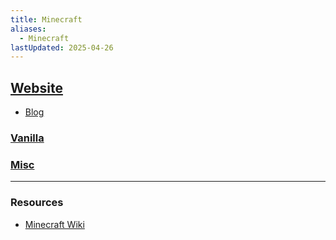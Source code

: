 ```yaml
---
title: Minecraft
aliases:
  - Minecraft
lastUpdated: 2025-04-26
---
```



## [Website](https://www.minecraft.net)
- [Blog](https://www.minecraft.net/en-us/articles)

### [Vanilla](/vanilla)

### [Misc](/minecraftmisc)

<Yb src="https://www.youtube.com/embed/MmB9b5njVbA?si=FAe7NEI-GqKvVWHx" />

---

### Resources
- [Minecraft Wiki](https://minecraft.wiki/w/Minecraft)